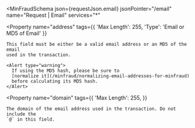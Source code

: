 
<MinFraudSchema
  json={requestJson.email}
  jsonPointer="/email"
  name="Request | Email"
  services="*"
>
  <Property
    name="address"
    tags={{
      'Max Length': 255,
      'Type': 'Email or MD5 of Email'
    }}
  >
    This field must be either be a valid email address or an MD5 of the email
    used in the transaction.

    <Alert type="warning">
      If using the MD5 hash, please be sure to
      [normalize it](/minfraud/normalizing-email-addresses-for-minfraud)
      before calculating its MD5 hash.
    </Alert>
  </Property>

  <Property
    name="domain"
    tags={{
      'Max Length': 255,
    }}
  >
    The domain of the email address used in the transaction. Do not include the
    `@` in this field.
  </Property>
</MinFraudSchema>
